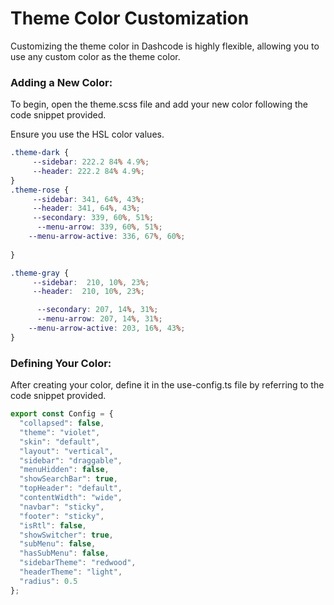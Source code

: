 
# Theme Color Customization
Customizing the theme color in Dashcode is highly flexible, allowing you to use any custom color as the theme color.


### Adding a New Color:

To begin, open the theme.scss file and add your new color following the code snippet provided.

<Callout>Ensure you use the HSL color values.</Callout>




```scss filename="app/[locale]/theme.css"
.theme-dark {
     --sidebar: 222.2 84% 4.9%;
     --header: 222.2 84% 4.9%;
}
.theme-rose {
     --sidebar: 341, 64%, 43%; 
     --header: 341, 64%, 43%;
     --secondary: 339, 60%, 51%;
      --menu-arrow: 339, 60%, 51%;
    --menu-arrow-active: 336, 67%, 60%;
     
}

.theme-gray {
     --sidebar:  210, 10%, 23%;
     --header:  210, 10%, 23%;

      --secondary: 207, 14%, 31%;
      --menu-arrow: 207, 14%, 31%;
    --menu-arrow-active: 203, 16%, 43%;
}
```
### Defining Your Color:

After creating your color, define it in the use-config.ts file by referring to the code snippet provided.


```ts filename="hooks/use-config.ts"
export const Config = {
  "collapsed": false,
  "theme": "violet",
  "skin": "default",
  "layout": "vertical",
  "sidebar": "draggable",
  "menuHidden": false,
  "showSearchBar": true,
  "topHeader": "default",
  "contentWidth": "wide",
  "navbar": "sticky",
  "footer": "sticky",
  "isRtl": false,
  "showSwitcher": true,
  "subMenu": false,
  "hasSubMenu": false,
  "sidebarTheme": "redwood",
  "headerTheme": "light",
  "radius": 0.5
};
```
